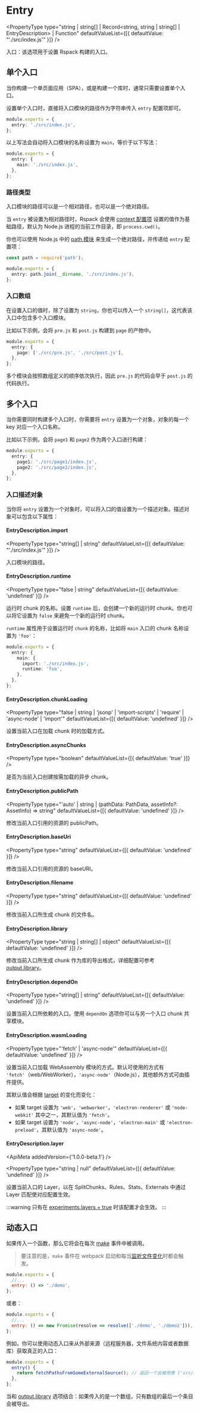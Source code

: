 
<WebpackLicense from="https://webpack.docschina.org/configuration/entry-context/#entry" />

# Entry

<PropertyType
  type="string | string[] | Record<string, string | string[] | EntryDescription> | Function"
  defaultValueList={[{ defaultValue: "'./src/index.js'" }]}
/>

入口：该选项用于设置 Rspack 构建的入口。

## 单个入口

当你构建一个单页面应用（SPA），或是构建一个库时，通常只需要设置单个入口。

设置单个入口时，直接将入口模块的路径作为字符串传入 `entry` 配置项即可。

```ts title="rspack.config.js"
module.exports = {
  entry: './src/index.js',
};
```

以上写法会自动将入口模块的名称设置为 `main`，等价于以下写法：

```ts title="rspack.config.js"
module.exports = {
  entry: {
    main: './src/index.js',
  },
};
```

### 路径类型

入口模块的路径可以是一个相对路径，也可以是一个绝对路径。

当 `entry` 被设置为相对路径时，Rspack 会使用 [context 配置项](/config/context.html) 设置的值作为基础路径，默认为 Node.js 进程的当前工作目录，即 `process.cwd()`。

你也可以使用 Node.js 中的 [path 模块](https://nodejs.org/api/path.html) 来生成一个绝对路径，并传递给 `entry` 配置项：

```ts title="rspack.config.js"
const path = require('path');

module.exports = {
  entry: path.join(__dirname, './src/index.js'),
};
```

### 入口数组

在设置入口的值时，除了设置为 `string`，你也可以传入一个 `string[]`，这代表该入口中包含多个入口模块。

比如以下示例，会将 `pre.js` 和 `post.js` 构建到 `page` 的产物中。

```ts title="rspack.config.js"
module.exports = {
  entry: {
    page: ['./src/pre.js', './src/post.js'],
  },
};
```

多个模块会按照数组定义的顺序依次执行，因此 `pre.js` 的代码会早于 `post.js` 的代码执行。

## 多个入口

当你需要同时构建多个入口时，你需要将 `entry` 设置为一个对象，对象的每一个 key 对应一个入口名称。

比如以下示例，会将 `page1` 和 `page2` 作为两个入口进行构建：

```ts title="rspack.config.js"
module.exports = {
  entry: {
    page1: './src/page1/index.js',
    page2: './src/page2/index.js',
  },
};
```

### 入口描述对象

当你将 `entry` 设置为一个对象时，可以将入口的值设置为一个描述对象。描述对象可以包含以下属性：

#### EntryDescription.import

<PropertyType
  type="string[] | string"
  defaultValueList={[{ defaultValue: "'./src/index.js'" }]}
/>

入口模块的路径。

#### EntryDescription.runtime

<PropertyType
  type="false | string"
  defaultValueList={[{ defaultValue: 'undefined' }]}
/>

运行时 chunk 的名称。设置 `runtime` 后，会创建一个新的运行时 chunk。你也可以将它设置为 `false` 来避免一个新的运行时 chunk。

`runtime` 属性用于设置运行时 `chunk` 的名称，比如将 `main` 入口的 chunk 名称设置为 `'foo'`：

```ts title="rspack.config.js"
module.exports = {
  entry: {
    main: {
      import: './src/index.js',
      runtime: 'foo',
    },
  },
};
```

#### EntryDescription.chunkLoading

<PropertyType
  type="false | string | 'jsonp' | 'import-scripts' | 'require' | 'async-node' | 'import'"
  defaultValueList={[{ defaultValue: 'undefined' }]}
/>

设置当前入口在加载 chunk 时的加载方式。

#### EntryDescription.asyncChunks

<PropertyType type="boolean" defaultValueList={[{ defaultValue: 'true' }]} />

是否为当前入口创建按需加载的异步 chunk。

#### EntryDescription.publicPath

<PropertyType
  type="'auto' | string | (pathData: PathData, assetInfo?: AssetInfo) => string"
  defaultValueList={[{ defaultValue: 'undefined' }]}
/>

修改当前入口引用的资源的 publicPath。

#### EntryDescription.baseUri

<PropertyType
  type="string"
  defaultValueList={[{ defaultValue: 'undefined' }]}
/>

修改当前入口引用的资源的 baseURI。

#### EntryDescription.filename

<PropertyType
  type="string"
  defaultValueList={[{ defaultValue: 'undefined' }]}
/>

修改当前入口所生成 chunk 的文件名。

#### EntryDescription.library

<PropertyType
  type="string | string[] | object"
  defaultValueList={[{ defaultValue: 'undefined' }]}
/>

修改当前入口所生成 chunk 作为库的导出格式，详细配置可参考 [output.library](/config/output#outputlibrary)。

#### EntryDescription.dependOn

<PropertyType
  type="string[] | string"
  defaultValueList={[{ defaultValue: 'undefined' }]}
/>

设置当前入口所依赖的入口。使用 `dependOn` 选项你可以与另一个入口 chunk 共享模块。

#### EntryDescription.wasmLoading

<PropertyType
  type="'fetch' | 'async-node'"
  defaultValueList={[{ defaultValue: 'undefined' }]}
/>

设置当前入口加载 WebAssembly 模块的方式。默认可使用的方式有 `'fetch'`（web/WebWorker），`'async-node'`（Node.js），其他额外方式可由插件提供。

其默认值会根据 [target](/config/target) 的变化而变化：

- 如果 target 设置为 `'web'`，`'webworker'`，`'electron-renderer'` 或 `'node-webkit'` 其中之一，其默认值为 `'fetch'`。
- 如果 target 设置为 `'node'`，`'async-node'`，`'electron-main'` 或 `'electron-preload'`，其默认值为 `'async-node'`。

#### EntryDescription.layer

<ApiMeta addedVersion={'1.0.0-beta.1'} />

<PropertyType
  type="string | null"
  defaultValueList={[{ defaultValue: 'undefined' }]}
/>

设置当前入口的 Layer，以在 SplitChunks、Rules、Stats、Externals 中通过 Layer 匹配使对应配置生效。

:::warning
只有在 [experiments.layers = true](/config/experiments#experimentslayers) 时该配置才会生效。
:::

## 动态入口

如果传入一个函数，那么它将会在每次 [make](/api/plugin-api/compiler-hooks#make) 事件中被调用。

> 要注意的是，`make` 事件在 webpack 启动和每当[监听文件变化](/config/watch)时都会触发。

```js title=rspack.config.js
module.exports = {
  //...
  entry: () => './demo',
};
```

或者：

```js title=rspack.config.js
module.exports = {
  //...
  entry: () => new Promise(resolve => resolve(['./demo', './demo2'])),
};
```

例如，你可以使用动态入口来从外部来源（远程服务器，文件系统内容或者数据库）获取真正的入口：

```js title=rspack.config.js
module.exports = {
  entry() {
    return fetchPathsFromSomeExternalSource(); // 返回一个会被用像 ['src/main-layout.js', 'src/admin-layout.js'] 的东西 resolve 的 promise
  },
};
```

当和 [output.library](/config/output#outputlibrary) 选项结合：如果传入的是一个数组，只有数组的最后一个条目会被导出。
